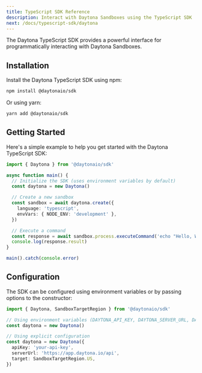 ```yaml
---
title: TypeScript SDK Reference
description: Interact with Daytona Sandboxes using the TypeScript SDK
next: /docs/typescript-sdk/daytona
---
```


The Daytona TypeScript SDK provides a powerful interface for programmatically interacting with Daytona Sandboxes.

## Installation

Install the Daytona TypeScript SDK using npm:

```bash
npm install @daytonaio/sdk
```

Or using yarn:

```bash
yarn add @daytonaio/sdk
```

## Getting Started

Here's a simple example to help you get started with the Daytona TypeScript SDK:

```typescript
import { Daytona } from '@daytonaio/sdk'

async function main() {
  // Initialize the SDK (uses environment variables by default)
  const daytona = new Daytona()

  // Create a new sandbox
  const sandbox = await daytona.create({
    language: 'typescript',
    envVars: { NODE_ENV: 'development' },
  })

  // Execute a command
  const response = await sandbox.process.executeCommand('echo "Hello, World!"')
  console.log(response.result)
}

main().catch(console.error)
```

## Configuration

The SDK can be configured using environment variables or by passing options to the constructor:

```typescript
import { Daytona, SandboxTargetRegion } from '@daytonaio/sdk'

// Using environment variables (DAYTONA_API_KEY, DAYTONA_SERVER_URL, DAYTONA_TARGET)
const daytona = new Daytona()

// Using explicit configuration
const daytona = new Daytona({
  apiKey: 'your-api-key',
  serverUrl: 'https://app.daytona.io/api',
  target: SandboxTargetRegion.US,
})
```
